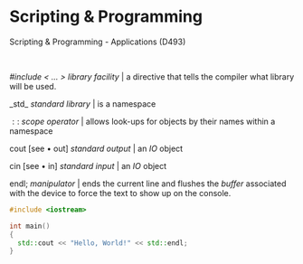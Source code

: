 # Scripting & Programming {.unnumbered}

::: {.lead}

Scripting & Programming - Applications (D493)

:::

<br>

::: {.lead}
_#include < ... >_ *library facility*
| a directive that tells the compiler what library will be used.
:::

::: {.lead}
$\text{_std_}$ *standard library*
| is a namespace
:::

::: {.lead}
$::$ *scope operator*
| allows look-ups for objects by their names within a namespace
:::

::: {.lead}
$\text{cout}$ [see • out] *standard output*
| an $IO$ object
:::

::: {.lead}
$\text{cin}$ [see • in] *standard input*
| an $IO$ object
:::

::: {.lead}
$\text{endl;}$ *manipulator*
| ends the current line and flushes the *buffer* associated with the device to force the text to show up on the console.
:::

```cpp
#include <iostream>

int main()
{
  std::cout << "Hello, World!" << std::endl;
}
```
